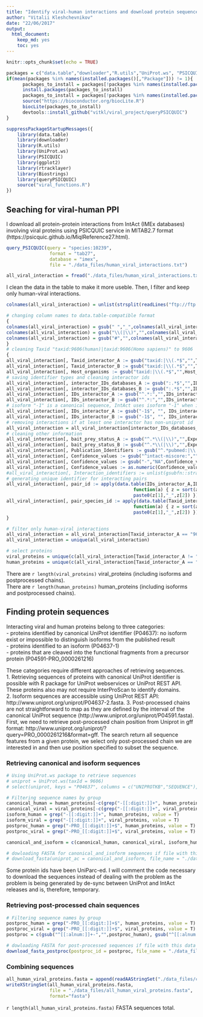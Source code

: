 ```yaml
---
title: "Identify viral-human interactions and download protein sequences"
author: "Vitalii Kleshchevnikov"
date: "22/06/2017"
output: 
  html_document: 
    keep_md: yes
    toc: yes
---
```


```r
knitr::opts_chunk$set(echo = TRUE)

packages = c("data.table","downloader","R.utils","UniProt.ws", "PSICQUIC", "ggplot2", "rtracklayer", "Biostrings", "queryPSICQUIC")
if(mean(packages %in% names(installed.packages()[,"Package"])) != 1){
      packages_to_install = packages[!packages %in% names(installed.packages()[,"Package"])]
      install.packages(packages_to_install)
      packages_to_install = packages[!packages %in% names(installed.packages()[,"Package"])]
      source("https://bioconductor.org/biocLite.R")
      biocLite(packages_to_install)
      devtools::install_github("vitkl/viral_project/queryPSICQUIC")
}

suppressPackageStartupMessages({
    library(data.table)
    library(downloader)
    library(R.utils)
    library(UniProt.ws)
    library(PSICQUIC)
    library(ggplot2)
    library(rtracklayer)
    library(Biostrings)
    library(queryPSICQUIC)
    source("viral_functions.R")
})
```


## Seaching for viral-human PPI  

I download all protein-protein interactions from IntAct (IMEx databases) involving viral proteins using PSICQUIC service in MITAB2.7 format (https://psicquic.github.io/MiqlReference27.html).

```r
query_PSICQUIC(query = "species:10239",
                format = "tab27",
                database = "imex",
                file = "./data_files/human_viral_interactions.txt")

all_viral_interaction = fread("./data_files/human_viral_interactions.txt", stringsAsFactors = F)
```

I clean the data in the table to make it more useble. Then, I filter and keep only human-viral interactions.

```r
colnames(all_viral_interaction) = unlist(strsplit(readLines("ftp://ftp.ebi.ac.uk/pub/databases/intact/current/psimitab/intact.txt",  n = 1), "\t"))

# changing column names to data.table-compatible format
{
colnames(all_viral_interaction) = gsub(" ","_",colnames(all_viral_interaction))
colnames(all_viral_interaction) = gsub("\\(|\\)","",colnames(all_viral_interaction))
colnames(all_viral_interaction) = gsub("#","",colnames(all_viral_interaction))
}
# cleaning Taxid "taxid:9606(human)|taxid:9606(Homo sapiens)" to 9606
{
all_viral_interaction[, Taxid_interactor_A := gsub("taxid:|\\(.*$","",Taxid_interactor_A)]
all_viral_interaction[, Taxid_interactor_B := gsub("taxid:|\\(.*$","",Taxid_interactor_B)]
all_viral_interaction[, Host_organisms := gsub("taxid:|\\(.*$","",Host_organisms)]
# saving identifier types and cleaning interactor ids
all_viral_interaction[, interactor_IDs_databases_A := gsub(":.*$","",IDs_interactor_A)]
all_viral_interaction[, interactor_IDs_databases_B := gsub(":.*$","",IDs_interactor_B)]
all_viral_interaction[, IDs_interactor_A := gsub("^.*:","",IDs_interactor_A)]
all_viral_interaction[, IDs_interactor_B := gsub("^.*:","",IDs_interactor_B)]
# isoform "-1" is a canonical sequence, IntAct uses isoform "-1" when it's clear that the isoform is "-1" and a canonical identifier if it's not clear which isoform was used in the experiment. Removing isoform sign "-1":
all_viral_interaction[, IDs_interactor_A := gsub("-1$", "", IDs_interactor_A)]
all_viral_interaction[, IDs_interactor_B := gsub("-1$", "", IDs_interactor_B)]
# removing interactions if at least one interactor has non-uniprot id
all_viral_interaction = all_viral_interaction[interactor_IDs_databases_A == "uniprotkb",][interactor_IDs_databases_B == "uniprotkb",]
# cleaning other information
all_viral_interaction[, bait_prey_status_A := gsub("^.*\\(|\\)","",Experimental_roles_interactor_A)]
all_viral_interaction[, bait_prey_status_B := gsub("^.*\\(|\\)","",Experimental_roles_interactor_B)]
all_viral_interaction[, Publication_Identifiers := gsub("^.*pubmed:|\\|.*$","",Publication_Identifiers)]
all_viral_interaction[, Confidence_values := gsub("^intact-miscore:","",Confidence_values)]
all_viral_interaction[, Confidence_values := gsub("-","NA",Confidence_values)]
all_viral_interaction[, Confidence_values := as.numeric(Confidence_values)]
#all_viral_interaction[, Interaction_identifiers := unlist(gsubfn::strapplyc(Interaction_identifiers,"EBI-[[:digit:]]+",simplify = T)), by =Interaction_identifiers]
# generating unique identifier for interacting pairs
all_viral_interaction[, pair_id := apply(data.table(IDs_interactor_A,IDs_interactor_B,stringsAsFactors = F), 1,
                                               function(a) { z = sort(a)
                                               paste0(z[1],"_",z[2]) })]
all_viral_interaction[, pair_species_id := apply(data.table(Taxid_interactor_A,Taxid_interactor_B,stringsAsFactors = F), 1,
                                               function(a) { z = sort(a)
                                               paste0(z[1],"_",z[2]) })]
}

# filter only human-viral interactions
all_viral_interaction = all_viral_interaction[Taxid_interactor_A == "9606" | Taxid_interactor_B == "9606",]
all_viral_interaction = unique(all_viral_interaction)

# select proteins
viral_proteins = unique(c(all_viral_interaction[Taxid_interactor_A != "9606", IDs_interactor_A], all_viral_interaction[Taxid_interactor_B != "9606", IDs_interactor_B]))
human_proteins = unique(c(all_viral_interaction[Taxid_interactor_A == "9606", IDs_interactor_A], all_viral_interaction[Taxid_interactor_B == "9606", IDs_interactor_B]))
```

There are `r length(viral_proteins)` viral_proteins (including isoforms and postprocessed chains).  
There are `r length(human_proteins)` human_proteins (including isoforms and postprocessed chains).  

## Finding protein sequences

Interacting viral and human proteins belong to three categories:  
- proteins identified by canonical UniProt identifier (P04637): no isoform exist or impossible to distinguish isoforms from the published result  
- proteins identified to an isoform (P04637-1)  
- proteins that are cleaved into the functional fragments from a precursor protein (P04591-PRO_0000261216)  

These categories require different approaches of retrieving sequences.   
1. Retrieving sequences of proteins with canonical UniProt identifier is possible with R package for UniProt webservices or UniProt REST API. These proteins also may not require InterProScan to identify domains.  
2. Isoform sequences are accessible using UniProt REST API: http://www.uniprot.org/uniprot/P04637-2.fasta.
3. Post-processed chains are not straightforward to map as they are defined by the interval of the canonical UniProt sequence (http://www.uniprot.org/uniprot/P04591.fasta). First, we need to retrieve post-processed chain position from Uniprot in gff format: http://www.uniprot.org/uniprot/?query=PRO_0000261216&format=gff. The search return all sequence features from a given protein, we select only post-processed chain we are interested in and then use position specified to subset the sequence.

### Retrieving canonical and isoform sequences

```r
# Using UniProt.ws package to retrieve sequences
# uniprot = UniProt.ws(taxId = 9606)
# select(uniprot, keys = "P04637", columns = c("UNIPROTKB","SEQUENCE"), keytype = "UNIPROTKB")

# Filtering sequence names by group
canonical_human = human_proteins[-c(grep("-[[:digit:]]+", human_proteins, value = F),grep("-PRO_[[:digit:]]+$", human_proteins, value = F))]
canonical_viral = viral_proteins[-c(grep("-[[:digit:]]+", viral_proteins, value = F),grep("-PRO_[[:digit:]]+$", viral_proteins, value = F))]
isoform_human = grep("-[[:digit:]]+", human_proteins, value = T)
isoform_viral = grep("-[[:digit:]]+", viral_proteins, value = T)
postproc_human = grep("-PRO_[[:digit:]]+$", human_proteins, value = T)
postproc_viral = grep("-PRO_[[:digit:]]+$", viral_proteins, value = T)

canonical_and_isoform = c(canonical_human, canonical_viral, isoform_human, isoform_viral)

# dowloading FASTA for canonical_and_isoform sequences if file with this data doesn't exist or doesn't contain all sequences
# download_fasta(uniprot_ac = canonical_and_isoform, file_name = "./data_files/canonical_and_isoform.fasta")
```

Some protein ids have been UniParc-ed. I will comment the code necessary to download the sequences instead of dealing with the problem as the problem is being generated by de-sync between UniProt and IntAct releases and is, therefore, temporary.  

### Retrieving post-processed chain sequences

```r
# Filtering sequence names by group
postproc_human = grep("-PRO_[[:digit:]]+$", human_proteins, value = T)
postproc_viral = grep("-PRO_[[:digit:]]+$", viral_proteins, value = T)
postproc = c(gsub("^[[:alnum:]]+-","",postproc_human), gsub("^[[:alnum:]]+-","",postproc_viral))

# dowloading FASTA for post-processed sequences if file with this data doesn't exist or doesn't contain all sequences
download_fasta_postproc(postproc_id = postproc, file_name = "./data_files/postproc.fasta")
```

### Combining sequences

```r
all_human_viral_proteins.fasta = append(readAAStringSet("./data_files/canonical_and_isoform.fasta"), readAAStringSet("./data_files/postproc.fasta"))
writeXStringSet(all_human_viral_proteins.fasta,
                file = "./data_files/all_human_viral_proteins.fasta",
                format="fasta")
```

`r length(all_human_viral_proteins.fasta)` FASTA sequences total.